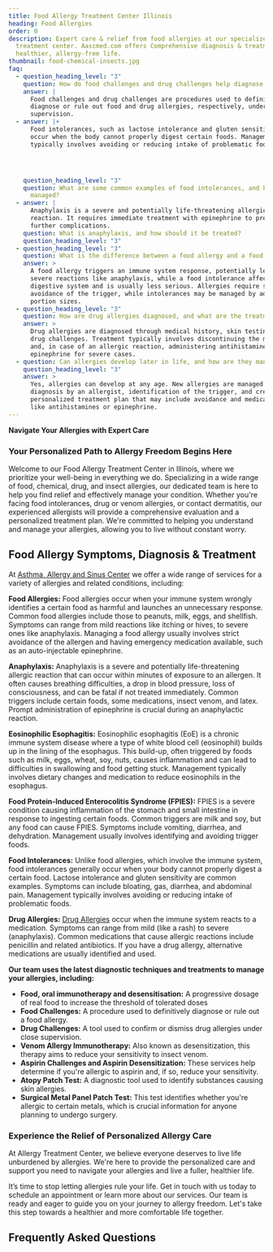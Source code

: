 ```yaml
---
title: Food Allergy Treatment Center Illinois
heading: Food Allergies
order: 0
description: Expert care & relief from food allergies at our specialized
  treatment center. Aascmed.com offers Comprehensive diagnosis & treatment for a
  healthier, allergy-free life.
thumbnail: food-chemical-insects.jpg
faq:
  - question_heading_level: "3"
    question: How do food challenges and drug challenges help diagnose allergies?
    answer: |
      Food challenges and drug challenges are procedures used to definitively
      diagnose or rule out food and drug allergies, respectively, under close
      supervision.
  - answer: |+
      Food intolerances, such as lactose intolerance and gluten sensitivity,
      occur when the body cannot properly digest certain foods. Management
      typically involves avoiding or reducing intake of problematic foods.




    question_heading_level: "3"
    question: What are some common examples of food intolerances, and how are they
      managed?
  - answer: |
      Anaphylaxis is a severe and potentially life-threatening allergic
      reaction. It requires immediate treatment with epinephrine to prevent
      further complications.
    question: What is anaphylaxis, and how should it be treated?
    question_heading_level: "3"
  - question_heading_level: "3"
    question: What is the difference between a food allergy and a food intolerance?
    answer: >
      A food allergy triggers an immune system response, potentially leading to
      severe reactions like anaphylaxis, while a food intolerance affects the
      digestive system and is usually less serious. Allergies require strict
      avoidance of the trigger, while intolerances may be managed by adjusting
      portion sizes.
  - question_heading_level: "3"
    question: How are drug allergies diagnosed, and what are the treatment options?
    answer: >
      Drug allergies are diagnosed through medical history, skin testing, and
      drug challenges. Treatment typically involves discontinuing the medication
      and, in case of an allergic reaction, administering antihistamines or
      epinephrine for severe cases.
  - question: Can allergies develop later in life, and how are they managed?
    question_heading_level: "3"
    answer: >
      Yes, allergies can develop at any age. New allergies are managed through
      diagnosis by an allergist, identification of the trigger, and creating a
      personalized treatment plan that may include avoidance and medications
      like antihistamines or epinephrine.
---
```

**Navigate Your Allergies with Expert Care**

### Your Personalized Path to Allergy Freedom Begins Here

Welcome to our Food Allergy Treatment Center in Illinois, where we prioritize your well-being in everything we do. Specializing in a wide range of food, chemical, drug, and insect allergies, our dedicated team is here to help you find relief and effectively manage your condition. Whether you're facing food intolerances, drug or venom allergies, or contact dermatitis, our experienced allergists will provide a comprehensive evaluation and a personalized treatment plan. We're committed to helping you understand and manage your allergies, allowing you to live without constant worry.

<ButtonList />

## Food Allergy Symptoms, Diagnosis & Treatment

At [Asthma, Allergy and Sinus Center](/) we offer a wide range of services for a variety of allergies and related conditions, including:

**Food Allergies:** Food allergies occur when your immune system wrongly identifies a certain food as harmful and launches an unnecessary response. Common food allergies include those to peanuts, milk, eggs, and shellfish. Symptoms can range from mild reactions like itching or hives, to severe ones like anaphylaxis. Managing a food allergy usually involves strict avoidance of the allergen and having emergency medication available, such as an auto-injectable epinephrine.

**Anaphylaxis:** Anaphylaxis is a severe and potentially life-threatening allergic reaction that can occur within minutes of exposure to an allergen. It often causes breathing difficulties, a drop in blood pressure, loss of consciousness, and can be fatal if not treated immediately. Common triggers include certain foods, some medications, insect venom, and latex. Prompt administration of epinephrine is crucial during an anaphylactic reaction.

**Eosinophilic Esophagitis:** Eosinophilic esophagitis (EoE) is a chronic immune system disease where a type of white blood cell (eosinophil) builds up in the lining of the esophagus. This build-up, often triggered by foods such as milk, eggs, wheat, soy, nuts, causes inflammation and can lead to difficulties in swallowing and food getting stuck. Management typically involves dietary changes and medication to reduce eosinophils in the esophagus.

**Food Protein-Induced Enterocolitis Syndrome (FPIES):** FPIES is a severe condition causing inflammation of the stomach and small intestine in response to ingesting certain foods. Common triggers are milk and soy, but any food can cause FPIES. Symptoms include vomiting, diarrhea, and dehydration. Management usually involves identifying and avoiding trigger foods.

**Food Intolerances:** Unlike food allergies, which involve the immune system, food intolerances generally occur when your body cannot properly digest a certain food. Lactose intolerance and gluten sensitivity are common examples. Symptoms can include bloating, gas, diarrhea, and abdominal pain. Management typically involves avoiding or reducing intake of problematic foods.

**Drug Allergies:** [Drug Allergies](/conditions/drug-chemical-allergy/) occur when the immune system reacts to a medication. Symptoms can range from mild (like a rash) to severe (anaphylaxis). Common medications that cause allergic reactions include penicillin and related antibiotics. If you have a drug allergy, alternative medications are usually identified and used.

**Our team uses the latest diagnostic techniques and treatments to manage your allergies, including:**

- **Food, oral immunotherapy and desensitisation:** A progressive dosage of real food to increase the threshold of tolerated doses
- **Food Challenges:** A procedure used to definitively diagnose or rule out a food allergy.
- **Drug Challenges:** A tool used to confirm or dismiss drug allergies under close supervision.
- **Venom Allergy Immunotherapy:** Also known as desensitization, this therapy aims to reduce your sensitivity to insect venom.
- **Aspirin Challenges and Aspirin Desensitization:** These services help determine if you're allergic to aspirin and, if so, reduce your sensitivity.
- **Atopy Patch Test:** A diagnostic tool used to identify substances causing skin allergies.
- **Surgical Metal Panel Patch Test:** This test identifies whether you're allergic to certain metals, which is crucial information for anyone planning to undergo surgery.

### Experience the Relief of Personalized Allergy Care

At Allergy Treatment Center, we believe everyone deserves to live life unburdened by allergies. We're here to provide the personalized care and support you need to navigate your allergies and live a fuller, healthier life.

It’s time to stop letting allergies rule your life. Get in touch with us today to schedule an appointment or learn more about our services. Our team is ready and eager to guide you on your journey to allergy freedom. Let's take this step towards a healthier and more comfortable life together.

<ContactBanner />

## Frequently Asked Questions




